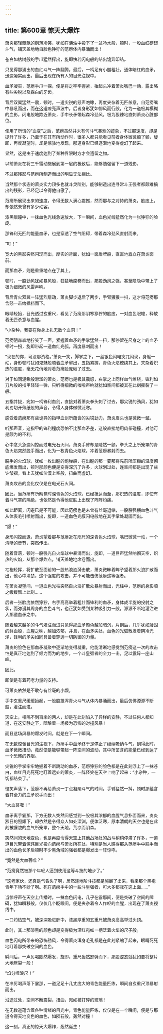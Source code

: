 ```yaml
---
---
---
```

title: 第600章 惊天大爆炸
---



萧炎那轻飘飘的刻薄冷笑，犹如在沸油中投下了一盆冷水般，顿时，一股血红磅礴斗气，铺天盖地地自脸色狰狞的范痨体内暴涌而出！

苍白如枯树般的手爪猛然探出，旋即快若闪电般的结出诡异印结。

只见得那涌出的血红斗气一阵翻腾，最后，一柄足有小腿粗壮，通体暗红的血矛，迅速凝实而出，最后出现在所有人的目光注视中。

血矛凝实，范痨手爪一探，便是将之牢牢握紧，抬起头冲着萧炎嘴巴一动，露出略有些尖锐以及森白的牙齿。

背后双翼猛然一震，顿时，一道尖锐的怒声咆哮，再度夹杂着无匹杀意，自范痨嘴中暴吼而出，而在这道嘹亮声波中，后者身形犹如御风而行般，化为一道极其模糊的血影，闪电般地欺近萧炎，手中长矛带起森冷劲风，极为狠辣地直刺萧炎心脏部位。

使用了所谓的“血变”之后，范痨虽然并未有何斗气暴涨的迹象，不过那速度，却是提升了许多，乃至于在其有所动作时，很多人都只能看见前者身体微微颤了颤，旋即，再度凝望时，却是惊骇地发现，那道身影已经逐渐地变得虚幻了起来。

显然，这是由于速度达到了某种界限时方才会遗留之物。

以前萧炎在将三千雷动施展到第一层的极致后，能够勉强留下一道残影。

不过那残影与范痨所制造而出的明显无法相比。

当然那个状态的萧炎实力顶多也就斗灵阶别，能够制造出连寻常斗王强者都颇难搞出的残影，已经足以令得他自傲了。

范痨所展现出来的速度，令得无数人满心震撼，然而那与之对恃的萧炎，脸庞上，却依然未曾有多少动容。

漆黑眼瞳中，一抹血色光线急速放大，下一瞬间，血色光线猛然化为一张狰狞的脸庞。

那锋利无匹的能量血矛，也是穿透了空气阻碍，带着森冷劲风直射而来。

“叮！”

宽大的黑影突然闪现而出，厚实的背面，犹如一面盾牌般，直直地矗立在萧炎面前。

而那血矛，则是重重地点在了其上。

顿时，一股劲风犹如暴风般，狂猛地席卷而出，那股劲风之强，甚至隐隐中带上了极为细微的风雷声响。

背后青火双翼一阵猛烈扇动，萧炎脚步退后了两步，手臂狠狠一抖，这才将范痨那含怒一击给抵挡而下。

眼睛轻抬，目光透过玄重尺，看见了范痨那阴寒狰狞的脸庞，一对血色眼幢，释放着无匹杀意与血腥。

“小杂种，我要在你身上扎无数个血洞！”

范痨阴森森地狞笑了一声，紧握着血矛的手掌猛然一扭，那停留在尺身之上的血矛顿时一拐，旋即带起一道血红光弧，再度暴刺而出！

“现在的你，可没那资格。”萧炎一笑，脚掌之下，一丝银色闪电突兀闪现，身躯一动，身形顿时犹如鬼魅般顺着血矛窜出，五指紧握，青色火焰缭绕其上，夹杂着炽热的温度，毫无花俏地对着范痨脸庞砸了过去。

对于如同泥鳅般滑溜的萧炎，范痨也是极其震怒，右掌之上同样血气缭绕，锋利如刀片般的指甲轻轻一弹，只听得细微的嗤啦声响就犹如空间都被其在此刻撕裂了一般。

五指并拢，宛如一柄锋利血剑，直接对着萧炎拳头刺了过去，那尖锐的劲风，犹如利刃切开薄纸般的声音，令得人身体微微泛寒。

感受着范痨那有些诡异的指甲血剑所蕴含的尖锐劲力，萧炎眉头也是微微一皱。

听那声音，这指甲的锋利程度恐怕不比那血矛差，这般直接地用肉拳碰撞，对他可是颇为的不利。

心中念头急速闪掠而过电光石火间，萧炎手臂却是陡然一颤，拳头之上所笼罩的青色火焰突然脱手而出，化为一枚青色火焰球，冲着范痨暴射而去。

脱手的火焰球，犹如一枚出膛的炮弹般，在出膛的那一霎那将先前所压抑的温度彻底爆发而出，顿时那颜色便是变得深沉了许多，火球划过处，连空间都是出现了些许皱褶，看上去犹如沙漠上空般，扭曲而虚幻。

萧炎攻击的变化仅仅是在电光石火间。

因此，当范痨有所察觉时深青色的火焰球，已经抵达而至，那炽热的温度，即使有着斗气罩的隔绝，也依然是令得他皮肤上出现了阵阵灼痛。

如此距离，闪避已是不可能，因此范痨也是未曾有丝毫退缩，一股股强横血色斗气从体表毛引喷射而出，旋即，一道血色光膜闪电般地在其手掌处凝固而出。

“爆！”

身形闪掠而退，萧炎望着那与范痨近在咫尺的深青色火焰球，嘴巴微微一动，一个清晰的音节，突然传出。

随着音落，顿时一股强光自火焰球中暴涌而出，旋即，一道巨声猛然响彻天空，炽热的火焰，从那个爆炸点，铺天盖地地席卷而出。

袖袍轻挥，将扩散至面前的一股热浪涟漪击散，萧炎微眯着眸子望着那火浪扩散而出，他心中清楚，这个强度的攻击，并不可能击伤范痨这等强者。

在萧炎凝望间，一道血色光柱突然自火浪扩散处暴射而出，光柱中，范痨的身影顺之缓缓飘上此刻……

后者一张脸庞依然狰狞，右手高高举着粗壮而锋利的血矛，身体成半旋的投射之状，而弥漫其周身的血色斗气，也正犹如受到某种吸引力一般，源源不断地灌注进入那道血矛之中。

随着越来越多的斗气灌注而进只见得那血矛颜色越加暗沉，片刻后，几乎犹如凝固的鲜血般，血腥之味，越加浓郁，并且，在血矛尖处，血色的光弧散发着阴冷光泽，锋利的矛尖如同具备着穿透一切防御的力量。

萧炎的脸色在那血矛凝聚中逐渐地变得凝重，他能清晰地感觉到范痨这一次的攻击怕是真正地达到了倾力而为的地步，一个斗皇强者的全力一击，足以震碎一座山峰。

因此。

即使是有着药老力量的支持。

可萧炎依然是不敢存有丝毫的小觑。

手中玄重尺缓缓抬起，一股股雄浑青火斗气从体内暴涌而出，最后仿佛源源不断般，灌注而进。

天空上，相隔不到百米的两人，却是在此刻陷入了异样的安静，不过任何人都知道，在这安静之下，酝酿着一场极为恐怖的对撞风暴！

而且这场风暴的爆发时间，就是在下一个瞬间。

在无数惊骇目光的注视下，范痨手中血矛终于是停止了继续吸纳斗气，到得此时，血矛微微扭动，竟然便是能够带起一阵空间的波动，其中所茁含的能量已经到达了一个恐怖的界限。

尖锐的手掌牢牢地握着不断跳动的血矛，范痨狰狞的脸色都是在此刻浮上了一抹苍白，血红目光死死地盯着远处的萧炎，一阵怪笑在天空上响了起来：“小杂种，一切都结束了。”

怪笑声落下，范痨不再给萧炎一丁点凝聚斗气的时间，手臂猛然一抖，顿时那蕴含着其全力的血矛脱手而出！

“大血菩噬！”

血矛离手霎那，下方无数人突然间感觉到一股极其浓郁的血腥气息扑面而来，炎炎烈日的照耀下，却依然是令得众人如处深渊，便体泛寒，原本清朗的天空也是在此刻被朦胧的血气所笼罩，整个天地，荒凉而阴森。

突然间的天地变色，也是再度令得天空上其他战场处的战斗稍稍停滞了许多，一道道目光带着惊诧目光投向范痨与萧炎所在处，特别是当人瞧得那从范痨手中脱手而出的血色长矛后顿时不少黑角域的强者都是爆发出一阵惊呼。

“竟然是大血菩噬？”

“范痨竟然被那个年轻人逼到使用这等斗技的地步了。”

“这老家伙，还真是气昏头了啊，居然连地阶斗技都是施展了出来，看来那个黑袍青年下场不妙了啊。死在范痨手中的一些斗皇强者，可大多都栽在这上面……”

当惊呼声在天空上传播时，一抹血色闪电，几乎在霎那间，便是突破了空间的障碍，犹如瞬移般，仅仅几个眨眼间，便是夹杂着令人作呕的血腥，出现在了萧炎视线中。

一口灼热空气，被深深吸进肺中，漆黑厚重的玄重尺被萧炎高高举过头顶。

此时，其上那漆黑的颜色却是变得极为深红宛如一柄泛着火焰的尺子般。

血色闪电所带来的恐怖劲风，令得萧炎浑身毛孔都是在此刻紧缩了起来，眼睛死死地盯着那突破空间的血色。

瞬间后，一声厉喝陡然爆发，旋即，重尺轰然怒劈而下，那股姿态就犹如要将整片大地劈裂一般！

“焰分噬浪尺！”

在冷厉喝声落下霎那，一道足足十几丈庞大的青色能量匹练，瞬间自玄重尺顶暴射而出。

沿途过处，空间不断震裂，扭曲，宛如被打碎的玻璃！

在无数道蕴含着各种情绪的目光中，青色能量匹练，仅仅是在一个瞬间，便是与那道令得天地变色的血色，如陨石般，轰然对撞！

这一刻，真正的惊天大爆炸，轰然诞生！